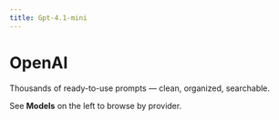 ```yaml
---
title: Gpt-4.1-mini
---
```

# OpenAI

Thousands of ready-to-use prompts — clean, organized, searchable.

See **Models** on the left to browse by provider.